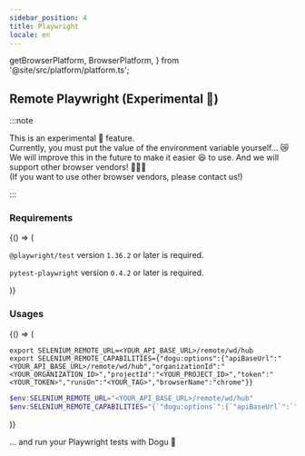 ```yaml
---
sidebar_position: 4
title: Playwright
locale: en
---
```


  getBrowserPlatform,
  BrowserPlatform,
} from '@site/src/platform/platform.ts';

## Remote Playwright (Experimental 🧪)

:::note

This is an experimental 🧪 feature.  
Currently, you must put the value of the environment variable yourself... 😿  
We will improve this in the future to make it easier 😆 to use.
And we will support other browser vendors! 🦊🐧🦁  
(If you want to use other browser vendors, please contact us!)

:::

### Requirements

<BrowserOnly>
{() => (
<Tabs groupId="programming-language" defaultValue="javascript">
<TabItem value="javascript" label="Javascript" default>

`@playwright/test` version `1.36.2` or later is required.

</TabItem>
<TabItem value="python" label="Python">

`pytest-playwright` version `0.4.2` or later is required.

</TabItem>
</Tabs>
)}
</BrowserOnly>

### Usages

<BrowserOnly>
{() => (
<Tabs groupId="os" defaultValue={getBrowserPlatform('windows')}>
<TabItem value="macos" label="macOS">

```shell
export SELENIUM_REMOTE_URL=<YOUR_API_BASE_URL>/remote/wd/hub
export SELENIUM_REMOTE_CAPABILITIES={"dogu:options":{"apiBaseUrl":"<YOUR_API_BASE_URL>/remote/wd/hub","organizationId":"<YOUR_ORGANIZATION_ID>","projectId":"<YOUR_PROJECT_ID>","token":"<YOUR_TOKEN>","runsOn":"<YOUR_TAG>","browserName":"chrome"}}
```

</TabItem>
<TabItem value="windows" label="Windows Powershell">

```powershell
$env:SELENIUM_REMOTE_URL="<YOUR_API_BASE_URL>/remote/wd/hub"
$env:SELENIUM_REMOTE_CAPABILITIES="{`"dogu:options`":{`"apiBaseUrl`":`"<YOUR_API_BASE_URL>/remote/wd/hub`",`"organizationId`":`"<YOUR_ORGANIZATION_ID>`",`"projectId`":`"<YOUR_PROJECT_ID>`",`"token`":`"<YOUR_TOKEN>`",`"runsOn`":`"<YOUR_TAG>`",`"browserName`":`"chrome`"}}"
```

</TabItem>
</Tabs>
)}
</BrowserOnly>

... and run your Playwright tests with Dogu 🐶
